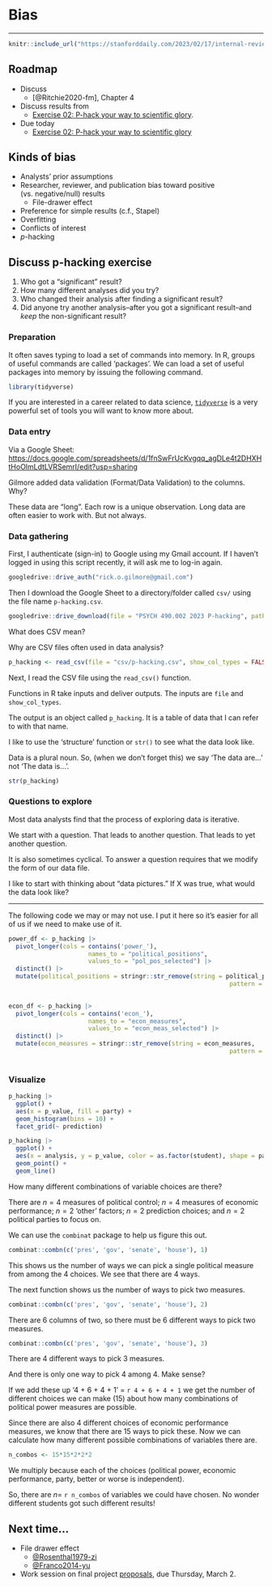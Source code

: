 # Bias  {-}

---

```r
knitr::include_url("https://stanforddaily.com/2023/02/17/internal-review-found-falsified-data-in-stanford-presidents-alzheimers-research-colleagues-allege/", height = "600px")
```

## Roadmap {-}

- Discuss
    - [@Ritchie2020-fm], Chapter 4
- Discuss results from
    - [Exercise 02: P-hack your way to scientific glory](https://psu-psychology.github.io/psych-490-reproducibility-2023-spring/ex_p_hacking).
- [Due today]{.orange_due}
    - [Exercise 02: P-hack your way to scientific glory](https://psu-psychology.github.io/psych-490-reproducibility-2023-spring/ex_p_hacking)

## Kinds of bias {-}

- Analysts' prior assumptions
- Researcher, reviewer, and publication bias toward positive (vs. negative/null) results
    - File-drawer effect
- Preference for simple results (c.f., Stapel)
- Overfitting
- Conflicts of interest
- *p*-hacking

## Discuss p-hacking exercise {-}

1. Who got a "significant" result?
1. How many different analyses did you try?
1. Who changed their analysis after finding a significant result?
1. Did anyone try another analysis--after you got a significant result--and *keep* the non-significant result?

### Preparation {-}

It often saves typing to load a set of commands into memory. In R, groups of useful commands are called 'packages'. We can load a set of useful packages into memory by issuing the following command.

```r
library(tidyverse)
```

If you are interested in a career related to data science, [`tidyverse`](https://www.tidyverse.org) is a very powerful set of tools you will want to know more about.

### Data entry {-}

Via a Google Sheet: <https://docs.google.com/spreadsheets/d/1fnSwFrUcKvgqq_agDLe4t2DHXHtHoOlmLdtLVRSemrI/edit?usp=sharing>

::: {.rmdnote}

Gilmore added data validation (Format/Data Validation) to the columns. Why?

:::

::: {.rmdnote}

These data are "long".
Each row is a unique observation.
Long data are often easier to work with.
But not always.

:::

### Data gathering {-}

First, I authenticate (sign-in) to Google using my Gmail account. If I haven't logged in using this script recently, it will ask me to log-in again.

```r
googledrive::drive_auth("rick.o.gilmore@gmail.com")
```

Then I download the Google Sheet to a directory/folder called `csv/` using the file name `p-hacking.csv`.


```r
googledrive::drive_download(file = "PSYCH 490.002 2023 P-hacking", path = "csv/p-hacking.csv", type = 'csv', overwrite = TRUE)
```

::: {.rmdnote}

What does CSV mean?

Why are CSV files often used in data analysis?

:::

```r
p_hacking <- read_csv(file = "csv/p-hacking.csv", show_col_types = FALSE)
```

Next, I read the CSV file using the `read_csv()` function.

Functions in R take inputs and deliver outputs. The inputs are `file` and `show_col_types`.

The output is an object called `p_hacking`. It is a table of data that I can refer to with that name.

I like to use the 'structure' function or `str()` to see what the data look like.

::: {.rmdnote}

Data is a plural noun. So, (when we don't forget this) we say 'The data are...' not 'The data is...'.

:::

```r
str(p_hacking)
```

### Questions to explore {-}

Most data analysts find that the process of exploring data is iterative.

We start with a question. That leads to another question. That leads to yet another question.

It is also sometimes cyclical. To answer a question requires that we modify the form of our data file.

I like to start with thinking about "data pictures." If X was true, what would the data look like?

---

The following code we may or may not use. I put it here so it's easier for all of us if we need to make use of it.

```r
power_df <- p_hacking |>
  pivot_longer(cols = contains('power_'), 
                      names_to = "political_positions", 
                      values_to = "pol_pos_selected") |>
  distinct() |>
  mutate(political_positions = stringr::str_remove(string = political_positions,
                                                             pattern = "power_"))
  
```

```r
econ_df <- p_hacking |>
  pivot_longer(cols = contains('econ_'), 
                      names_to = "econ_measures", 
                      values_to = "econ_meas_selected") |>
  distinct() |>
  mutate(econ_measures = stringr::str_remove(string = econ_measures,
                                                             pattern = "econ_"))
  
```

### Visualize {-}

```r
p_hacking |>
  ggplot() +
  aes(x = p_value, fill = party) +
  geom_histogram(bins = 10) +
  facet_grid(~ prediction)
```

```r
p_hacking |>
  ggplot() +
  aes(x = analysis, y = p_value, color = as.factor(student), shape = party) +
  geom_point() +
  geom_line()
```

::: {.rmdnote}

How many different combinations of variable choices are there? 

There are $n=4$ measures of political control; $n=4$ measures of economic performance; $n=2$ 'other' factors; $n=2$ prediction choices; and $n=2$ political parties to focus on.

We can use the `combinat` package to help us figure this out.

```r
combinat::combn(c('pres', 'gov', 'senate', 'house'), 1)
```

This shows us the number of ways we can pick a single political measure from among the 4 choices. 
We see that there are 4 ways.

The next function shows us the number of ways to pick two measures.

```r
combinat::combn(c('pres', 'gov', 'senate', 'house'), 2)
```

There are 6 columns of two, so there must be 6 different ways to pick two measures.

```r
combinat::combn(c('pres', 'gov', 'senate', 'house'), 3)
```

There are 4 different ways to pick 3 measures.

And there is only one way to pick 4 among 4. Make sense?

If we add these up '4 + 6 + 4 + 1' = `r 4 + 6 + 4 + 1` we get the number of different choices we can make (15) about how many combinations of political power measures are possible.

Since there are also 4 different choices of economic performance measures, we know that there are 15 ways to pick these. Now we can calculate how many different possible combinations of variables there are.

```r
n_combos <- 15*15*2*2*2
```

We multiply because each of the choices (political power, economic performance, party, better or worse is independent).

So, there are $n=$ `r n_combos` of variables we could have chosen. No wonder different students got such different results!

:::


## Next time... {-}

- File drawer effect
    - [@Rosenthal1979-zi](https://doi.org/10.1037/0033-2909.86.3.638)
    - [@Franco2014-yu](http://dx.doi.org/10.1126/science.1255484)
- Work session on final project [proposals](https://psu-psychology.github.io/psych-490-reproducibility-2023-spring/final_project.html), [due Thursday, March 2]{.orange_due}.
